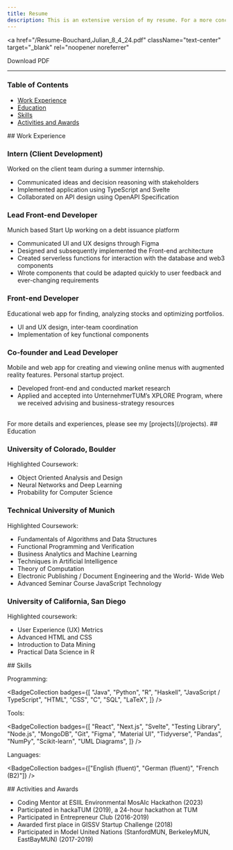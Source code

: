```yaml
---
title: Resume
description: This is an extensive version of my resume. For a more concise, pdf version, please click the download button below.
---
```


<a
  href="/Resume-Bouchard,Julian_8_4_24.pdf"
  className="text-center"
  target="_blank"
  rel="noopener noreferrer"
>
  Download PDF
</a>

<hr />

### Table of Contents

- [Work Experience](#work-experience)
- [Education](#education)
- [Skills](#skills)
- [Activities and Awards](#activities-and-awards)

<a name="work-experience" />
## Work Experience

### Intern (Client Development)

<CompanyDate company="CACI International Inc" date="05/2024 - 08/2024" />

Worked on the client team during a summer internship.

- Communicated ideas and decision reasoning with stakeholders
- Implemented application using TypeScript and Svelte
- Collaborated on API design using OpenAPI Specification

### Lead Front-end Developer

<CompanyDate company="Tau Finance" date="03/2023 - 05/2024" />

Munich based Start Up working on a debt issuance platform

- Communicated UI and UX designs through Figma
- Designed and subsequently implemented the Front-end architecture
- Created serverless functions for interaction with the database and web3 components
- Wrote components that could be adapted quickly to user feedback and ever-changing requirements

### Front-end Developer

<CompanyDate company="Milou" date="03/2021 - 05/2021" />

Educational web app for finding, analyzing stocks and optimizing portfolios.

- UI and UX design, inter-team coordination
- Implementation of key functional components

### Co-founder and Lead Developer

<CompanyDate company="Camnu" date="11/2020 - 09/2021" />

Mobile and web app for creating and viewing online menus with augmented
reality features. Personal startup project.

- Developed front-end and conducted market research
- Applied and accepted into UnternehmerTUM’s XPLORE Program,
  where we received advising and business-strategy resources

<br />
For more details and experiences, please see my [projects](/projects).

<a name="education" />
## Education

### University of Colorado, Boulder

<CompanyDate company="M.Sc. in Computer Science" date="08/2023 - 05/2025" />

Highlighted Coursework:

- Object Oriented Analysis and Design
- Neural Networks and Deep Learning
- Probability for Computer Science

### Technical University of Munich

<CompanyDate company="B.Sc. in Computer Science" date="10/2019 - 06/2023" />

Highlighted Coursework:

- Fundamentals of Algorithms and Data Structures
- Functional Programming and Verification
- Business Analytics and Machine Learning
- Techniques in Artificial Intelligence
- Theory of Computation
- Electronic Publishing / Document Engineering and the World-
  Wide Web
- Advanced Seminar Course JavaScript Technology

### University of California, San Diego

<CompanyDate
  company="Studied at UCSD through the TUMexchange – Global studies program"
  date="09/2022 - 03/2023"
/>

Highlighted coursework:

- User Experience (UX) Metrics
- Advanced HTML and CSS
- Introduction to Data Mining
- Practical Data Science in R

<a name="skills" />
## Skills

Programming:

<BadgeCollection
  badges={[
    "Java",
    "Python",
    "R",
    "Haskell",
    "JavaScript / TypeScript",
    "HTML",
    "CSS",
    "C",
    "SQL",
    "LaTeX",
  ]}
/>

Tools:

<BadgeCollection
  badges={[
    "React",
    "Next.js",
    "Svelte",
    "Testing Library",
    "Node.js",
    "MongoDB",
    "Git",
    "Figma",
    "Material UI",
    "Tidyverse",
    "Pandas",
    "NumPy",
    "Scikit-learn",
    "UML Diagrams",
  ]}
/>

Languages:

<BadgeCollection
  badges={["English (fluent)", "German (fluent)", "French (B2)"]}
/>

<a name="activities-and-awards" />
## Activities and Awards

- Coding Mentor at ESIIL Environmental MosAIc Hackathon (2023)
- Participated in hackaTUM (2019), a 24-hour hackathon at TUM
- Participated in Entrepreneur Club (2016-2019)
- Awarded first place in GISSV Startup Challenge (2018)
- Participated in Model United Nations (StanfordMUN, BerkeleyMUN, EastBayMUN) (2017-2019)
